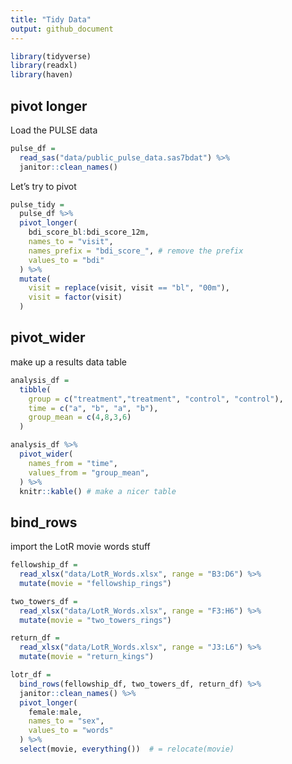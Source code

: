 ```yaml
---
title: "Tidy Data"
output: github_document
---
```


```r
library(tidyverse)
library(readxl)
library(haven)
```

## pivot longer

Load the PULSE data

```r
pulse_df = 
  read_sas("data/public_pulse_data.sas7bdat") %>% 
  janitor::clean_names()
```

Let's try to pivot

```r
pulse_tidy =
  pulse_df %>% 
  pivot_longer(
    bdi_score_bl:bdi_score_12m,
    names_to = "visit",
    names_prefix = "bdi_score_", # remove the prefix
    values_to = "bdi"
  ) %>% 
  mutate(
    visit = replace(visit, visit == "bl", "00m"),
    visit = factor(visit)
  )

```

## pivot_wider

make up a results data table 

```r
analysis_df =
  tibble(
    group = c("treatment","treatment", "control", "control"),
    time = c("a", "b", "a", "b"),
    group_mean = c(4,8,3,6)
  )

analysis_df %>%
  pivot_wider(
    names_from = "time",
    values_from = "group_mean",
  ) %>% 
  knitr::kable() # make a nicer table
```

## bind_rows

import the LotR movie words stuff

```r
fellowship_df = 
  read_xlsx("data/LotR_Words.xlsx", range = "B3:D6") %>% 
  mutate(movie = "fellowship_rings")

two_towers_df = 
  read_xlsx("data/LotR_Words.xlsx", range = "F3:H6") %>% 
  mutate(movie = "two_towers_rings")

return_df = 
  read_xlsx("data/LotR_Words.xlsx", range = "J3:L6") %>% 
  mutate(movie = "return_kings")

lotr_df = 
  bind_rows(fellowship_df, two_towers_df, return_df) %>% 
  janitor::clean_names() %>% 
  pivot_longer(
    female:male,
    names_to = "sex", 
    values_to = "words"
  ) %>% 
  select(movie, everything())  # = relocate(movie)
```








